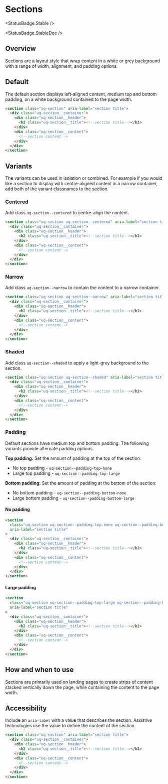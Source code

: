 
<Meta of={SectionsStories} />

# Sections

<StatusBadge.Stable />

<StatusBadge.StableDoc />

## Overview

Sections are a layout style that wrap content in a white or grey background with a range of width, alignment, and padding options.

## Default

The default section displays left-aligned content, medium top and bottom padding, on a white background contained to the page width.

<Canvas sourceState='hidden'>
  <Story of={SectionsStories.sectionsDefault} /> 
</Canvas>

```html
<section class="uq-section" aria-label="section title">
  <div class="uq-section__container">
    <div class="uq-section__header">
      <h2 class="uq-section__title"><!--section title--></h2>
    </div>
    <div class="uq-section__content">
      <!--section content-->
    </div>
  </div>
</section>
```

## Variants

The variants can be used in isolation or combined. For example if you would like a section to display with centre-aligned content in a narrow container, add both of the variant classnames to the section.

### Centered

Add class `uq-section--centered` to centre-align the content.

<Canvas sourceState='hidden'>
  <Story of={SectionsStories.sectionsCentered} /> 
</Canvas>

```html
<section class="uq-section uq-section--centered" aria-label="section title">
  <div class="uq-section__container">
    <div class="uq-section__header">
      <h2 class="uq-section__title"><!--section title--></h2>
    </div>
    <div class="uq-section__content">
      <!--section content-->
    </div>
  </div>
</section>
```

### Narrow

Add class `uq-section--narrow` to contain the content to a narrow container.

<Canvas sourceState='hidden'>
  <Story of={SectionsStories.sectionsNarrow} /> 
</Canvas>

```html
<section class="uq-section uq-section--narrow" aria-label="section title">
  <div class="uq-section__container">
    <div class="uq-section__header">
      <h2 class="uq-section__title"><!--section title--></h2>
    </div>
    <div class="uq-section__content">
      <!--section content-->
    </div>
  </div>
</section>
```

### Shaded

Add class `uq-section--shaded` to apply a light-grey background to the section.

<Canvas sourceState='hidden'>
  <Story of={SectionsStories.sectionsShaded} /> 
</Canvas>

```html
<section class="uq-section uq-section--shaded" aria-label="section title">
  <div class="uq-section__container">
    <div class="uq-section__header">
      <h2 class="uq-section__title"><!--section title--></h2>
    </div>
    <div class="uq-section__content">
      <!--section content-->
    </div>
  </div>
</section>
```

### Padding

Default sections have medium top and bottom padding. The following variants provide alternate padding options.

**Top padding:** Set the amount of padding at the top of the section:

*   No top padding - `uq-section--padding-top-none`
*   Large top padding - `uq-section--padding-top-large`

**Bottom padding:** Set the amount of padding at the bottom of the section:

*   No bottom padding - `uq-section--padding-bottom-none`
*   Large bottom padding - `uq-section--padding-bottom-large`

#### No padding

<Canvas sourceState='hidden'>
  <Story of={SectionsStories.sectionsNoPadding} /> 
</Canvas>

```html
<section
  class="uq-section uq-section--padding-top-none uq-section--padding-bottom-none"
  aria-label="section title"
>
  <div class="uq-section__container">
    <div class="uq-section__header">
      <h2 class="uq-section__title"><!--section title--></h2>
    </div>
    <div class="uq-section__content">
      <!--section content-->
    </div>
  </div>
</section>
```

#### Large padding

<Canvas sourceState='hidden'>
  <Story of={SectionsStories.sectionsLargePadding} /> 
</Canvas>

```html
<section
  class="uq-section uq-section--padding-top-large uq-section--padding-bottom-large"
  aria-label="section title"
>
  <div class="uq-section__container">
    <div class="uq-section__header">
      <h2 class="uq-section__title"><!--section title--></h2>
    </div>
    <div class="uq-section__content">
      <!--section content-->
    </div>
  </div>
</section>
```

## How and when to use

Sections are primarily used on landing pages to create strips of content stacked vertically down the page, while containing the content to the page width.

## Accessibility

Include an `aria-label` with a value that describes the section. Assistive technologies use the value to define the content of the section.

```html
<section class="uq-section" aria-label="section title">
  <div class="uq-section__container">
    <div class="uq-section__header">
      <h2 class="uq-section__title"><!--section title--></h2>
    </div>
    <div class="uq-section__content">
      <!--section content-->
    </div>
  </div>
</section>
```
